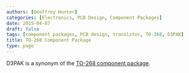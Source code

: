 ```yaml
---
authors: [Geoffrey Hunter]
categories: [Electronics, PCB Design, Component Packages]
date: 2015-04-07
draft: false
tags: [component packages, PCB design, transistor, TO-268, D3PAK]
title: TO-268 Component Package
type: page
---
```


D3PAK is a synonym of the [TO-268 component package](/pcb-design/component-packages/to-268-component-package/).
